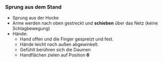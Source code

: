### Sprung aus dem Stand

- Sprung aus der Hocke
- Arme werden nach oben gestreckt und **schieben** über das Netz (keine Schlagbewegung) 
- Hände:
  - Hand offen und die Finger gespreizt und fest. 
  - Hände leicht nach außen abgewinkelt.
  - Gefühlt berühren sich die Daumen
  - Handflächen zielen auf Position **6**
